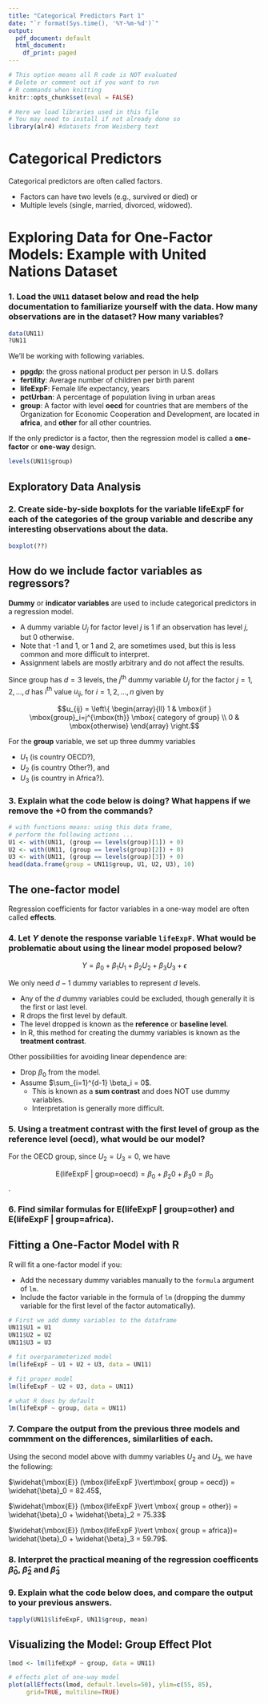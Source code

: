 ```yaml
---
title: "Categorical Predictors Part 1"
date: "`r format(Sys.time(), '%Y-%m-%d')`"
output:
  pdf_document: default
  html_document:
    df_print: paged
---
```



```r
# This option means all R code is NOT evaluated
# Delete or comment out if you want to run 
# R commands when knitting
knitr::opts_chunk$set(eval = FALSE)
```

```r
# Here we load libraries used in this file
# You may need to install if not already done so
library(alr4) #datasets from Weisberg text
```

# Categorical Predictors

Categorical predictors are often called factors.  

- Factors can have two levels (e.g., survived or died) or
- Multiple levels (single, married, divorced, widowed).

# Exploring Data for One-Factor Models: Example with United Nations Dataset

### 1. Load the `UN11` dataset below and read the help documentation to familiarize yourself with the data. How many observations are in the dataset? How many variables?

```r
data(UN11)
?UN11
```

We'll be working with following variables.

- **ppgdp**: the gross national product per person in U.S. dollars
- **fertility**: Average number of children per birth parent
- **lifeExpF**: Female life expectancy, years
- **pctUrban**: A percentage of population living in urban areas
- **group**: A factor with level **oecd** for countries that are members of the Organization for Economic Cooperation and Development, are located in **africa**, and **other** for all other countries.

If the only predictor is a factor, then the regression model is called a **one-factor** or **one-way** design.

```r
levels(UN11$group)
```

## Exploratory Data Analysis

### 2. Create side-by-side boxplots for the variable **lifeExpF** for each of the categories of the **group** variable and describe any interesting observations about the data.

```r
boxplot(??) 
```


## How do we include factor variables as regressors?

**Dummy** or **indicator variables** are used to include categorical predictors in a regression model.

- A dummy variable $U_j$ for factor level $j$ is 1 if an observation has level $j$, but $0$ otherwise.
- Note that -1 and 1, or 1 and 2, are sometimes used, but this is less common and more difficult to interpret.
- Assignment labels are mostly arbitrary and do not affect the results.

Since group has $d=3$ levels, the $j^{\mbox{th}}$ dummy variable $U_j$ for the factor $j=1,2, \ldots,d$ has $i^{\mbox{th}}$ value $u_{ij}$, for $i=1,2, \ldots,n$ given by 

$$u_{ij} = \left\{ \begin{array}{ll} 1 & \mbox{if } \mbox{group}_i=j^{\mbox{th}} \mbox{ category of group} \\
0 & \mbox{otherwise} \end{array} \right.$$

For the **group** variable, we set up three dummy variables

- $U_1$ (is country OECD?), 
- $U_2$ (is country Other?), and 
- $U_3$ (is country in Africa?).

### 3. Explain what the code below is doing? What happens if we remove the $+ 0$ from the commands?

```r
# with functions means: using this data frame, 
# perform the following actions ...
U1 <- with(UN11, (group == levels(group)[1]) + 0) 
U2 <- with(UN11, (group == levels(group)[2]) + 0)
U3 <- with(UN11, (group == levels(group)[3]) + 0)
head(data.frame(group = UN11$group, U1, U2, U3), 10)
```

## The one-factor model

Regression coefficients for factor variables in a one-way model are often called **effects**.

### 4. Let $Y$ denote the response variable `lifeExpF`. What would be problematic about using the linear model proposed below?

$$Y =  \beta_0 + \beta_1 U_1 + \beta_2 U_2 + \beta_3 U_3 + \epsilon$$

We only need $d-1$ dummy variables to represent $d$ levels.

- Any of the $d$ dummy variables could be excluded, though generally it is the first or last level.
- R drops the first level by default.
- The level dropped is known as the **reference** or **baseline level**.
- In R, this method for creating the dummy variables is known as the **treatment contrast**.


Other possibilities for avoiding linear dependence are: 

- Drop $\beta_0$ from the model.
- Assume $\sum_{i=1}^{d-1} \beta_i = 0$.  
  - This is known as a **sum contrast** and does NOT use dummy variables.
  - Interpretation is generally more difficult.

### 5. Using a treatment contrast with the first level of group as the reference level (oecd), what would be our model?



For the OECD group, since $U_2=U_3=0$, we have

$$\mbox{E}(\mbox{lifeExpF } \vert \mbox{ group=oecd})= \beta_0 + \beta_2 0+ \beta_3 0= \beta_0$$.


### 6. Find similar formulas for E(lifeExpF $\vert$ group=other) and E(lifeExpF $\vert$ group=africa).


## Fitting a One-Factor Model with R

R will fit a one-factor model if you: 

- Add the necessary dummy variables manually to the `formula` argument of `lm`.
- Include the factor variable in the formula of `lm` (dropping the dummy variable for the first level of the factor automatically).

```r
# First we add dummy variables to the dataframe
UN11$U1 = U1
UN11$U2 = U2
UN11$U3 = U3
```

```r
# fit overparameterized model
lm(lifeExpF ~ U1 + U2 + U3, data = UN11)
```

```r
# fit proper model
lm(lifeExpF ~ U2 + U3, data = UN11)
```

```r
# what R does by default
lm(lifeExpF ~ group, data = UN11)
```

### 7. Compare the output from the previous three models and commment on the differences, similarlities of each.

Using the second model above with dummy variables $U_2$ and $U_3$, we have the following:

$\widehat{\mbox{E}} (\mbox{lifeExpF }\vert\mbox{ group = oecd}) = \widehat{\beta}_0 = 82.45$, 

$\widehat{\mbox{E}} (\mbox{lifeExpF }\vert \mbox{ group = other}) = \widehat{\beta}_0 + \widehat{\beta}_2 = 75.33$

$\widehat{\mbox{E}} (\mbox{lifeExpF }\vert \mbox{ group = africa})= \widehat{\beta}_0 + \widehat{\beta}_3 = 59.79$. 

### 8. Interpret the practical meaning of the regression coefficents $\widehat{\beta}_0$,  $\widehat{\beta}_2$ and  $\widehat{\beta}_3$


### 9. Explain what the code below does, and compare the output to your previous answers.

```r
tapply(UN11$lifeExpF, UN11$group, mean)
```

## Visualizing the Model: Group Effect Plot

```r
lmod <- lm(lifeExpF ~ group, data = UN11)

# effects plot of one-way model
plot(allEffects(lmod, default.levels=50), ylim=c(55, 85),
     grid=TRUE, multiline=TRUE)
```